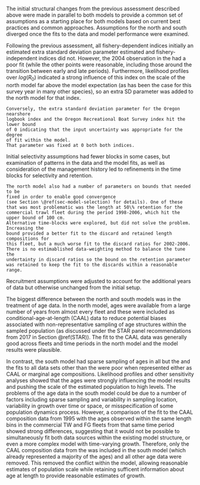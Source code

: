 The initial structural changes from the previous assessment described above 
were made in parallel to both models to provide a
common set of assumptions as a starting place for both models based on 
current best practices and common approaches. Assumptions for the north and south
diverged once the fits to the data and model performance were examined.

Following the previous assessment,
all fishery-dependent indices initially an estimated extra standard deviation parameter
estimated and fishery-independent indices did not. However, the 2004 observation in 
the \gls{s-tri} had a poor fit (while the other points were reasonable, including
those around the transition between early and late periods). Furthermore, likelihood 
profiles over $log(R_0)$ indicated a strong influence of this index on the scale 
of the north model far above the model expectation (as has been the case for this
survey year in many other species), so an extra SD parameter was added to the 
north model for that index.
```asis
Conversely, the extra standard deviation parameter for the Oregon nearshore 
logbook index and the Oregon Recreational Boat Survey index hit the lower bound 
of 0 indicating that the input uncertainty was appropriate for the degree 
of fit within the model.
That parameter was fixed at 0 both both indices.
```

Initial selectivity assumptions had fewer blocks in some cases, but examination of
patterns in the data and the model fits, as well as consideration of the 
management history led to refinements in the time blocks for selectivity and retention.
```asis
The north model also had a number of parameters on bounds that needed to be 
fixed in order to enable good convergence 
(see Section \@ref(sec-model-selection) for details). One of these
that was most problematic was the length at 50\% retention for the 
commercial trawl fleet during the period 1998-2006, which hit the upper bound of 100 cm.
Alternative time-blocks were explored, but did not solve the problem. Increasing the
bound provided a better fit to the discard and retained length compositions for 
this fleet, but a much worse fit to the discard ratios for 2002-2006.
There is no estimablished data-weighting method to balance the tune the 
undertainty in discard ratios so the bound on the retention parameter
was retained to keep the fit to the discards within a reasonable range.

```

Recruitment assumptions were adjusted to account for the additional years of data
but otherwise unchanged from the initial setup.

The biggest difference between the north and south models was in the treatment of
age data. In the north model, ages were available from a large number of years 
from almost every fleet and these were included as conditional-age-at-length 
(CAAL) data to reduce potential biases associated
with non-representative sampling of age structures within the sampled population
(as discussed under the STAR panel recommendations from 2017 in Section \@ref(STAR)).
The fit to the CAAL data was generally good across fleets and time periods in the north
model and the model results were plausible. 

In contrast, the south model 
had sparse sampling of ages in all but the \gls{s-wcgbt} and the fits to
all data sets other than the \gls{s-wcgbt}
were poor when represented either as CAAL or marginal age compositions.
Likelihood profiles and other sensitivity analyses showed that the ages
were strongly influencing the model results and pushing the scale of the estimated
population to high levels. The problems of the age data in the south model
could be due to a number of factors including sparse sampling and variability in 
sampling location, variability in growth over time or space, or misspecification of
some population dynamics process. However, a comparison of the fit to the 
\gls{s-tri} CAAL composition data from 1995 with the ages observed within the 
same length bins in the commercial TW and FG fleets from that same time period
showed strong differences, suggesting that it would not be possible to 
simultaneously fit both data sources within the existing model structure, or 
even a more complex model with time-varying growth. 
Therefore, only the CAAL composition data from
the \gls{s-wcgbt} was included in the south model (which already represented
a majority of the ages) and all other age data were removed. This removed 
the conflict within the model, allowing reasonable 
estimates of population scale while retaining sufficent information about age
at length to provide reasonable estimates of growth.





